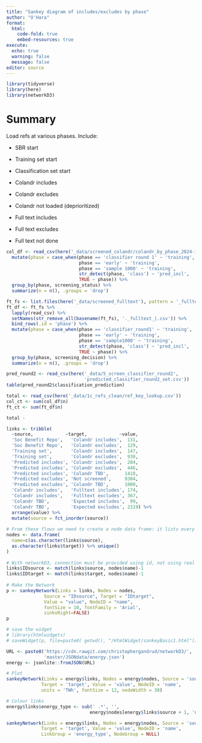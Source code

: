 ```yaml
---
title: "Sankey diagram of includes/excludes by phase"
author: "O'Hara"
format: 
  html:
    code-fold: true
    embed-resources: true
execute:
  echo: true
  warning: false
  message: false
editor: source
---
```


```r
library(tidyverse)
library(here)
library(networkD3)

```

# Summary

Load refs at various phases.  Include:

* SBR start
* Training set start
* Classification set start

* Colandr includes
* Colandr excludes
* Colandr not loaded (deprioritized)

* Full text includes
* Full text excludes
* Full text not done

```r
col_df <- read_csv(here('_data/screened_colandr/colandr_by_phase_2024-12-01.csv')) %>%
  mutate(phase = case_when(phase == 'classifier round 1' ~ 'training',
                           phase == 'early' ~ 'training',
                           phase == 'sample 1000' ~ 'training',
                           str_detect(phase, 'class') ~ 'pred_incl',
                           TRUE ~ phase)) %>%
  group_by(phase, screening_status) %>%
  summarize(n = n(), .groups = 'drop')

ft_fs <- list.files(here('_data/screened_fulltext'), pattern = '_fulltext_', full.names = TRUE) 
ft_df <- ft_fs %>%
  lapply(read_csv) %>%
  setNames(str_remove_all(basename(ft_fs), '._fulltext_|.csv')) %>%
  bind_rows(.id = 'phase') %>%
  mutate(phase = case_when(phase == 'classifier_round1' ~ 'training',
                           phase == 'early' ~ 'training',
                           phase == 'sample1000' ~ 'training',
                           str_detect(phase, 'class') ~ 'pred_incl',
                           TRUE ~ phase)) %>%
  group_by(phase, screening_decision) %>%
  summarize(n = n(), .groups = 'drop')

pred_round2 <- read_csv(here('_data/5_screen_classifier_round2',
                             'predicted_classifier_round2_set.csv'))
table(pred_round2$classification_prediction)

total <- read_csv(here('_data/1c_refs_clean/ref_key_lookup.csv'))
col_ct <- sum(col_df$n)
ft_ct <- sum(ft_df$n)

total - 
```


```r
links <- tribble(
  ~source,            ~target,            ~value,
  'Soc Benefit Repo',   'Colandr includes',  131,
  'Soc Benefit Repo',   'Colandr excludes',  129,
  'Training set',       'Colandr includes',  147,
  'Training set',       'Colandr excludes',  930,
  'Predicted includes', 'Colandr includes',  284,
  'Predicted includes', 'Colandr excludes',  446,
  'Predicted includes', 'Colandr TBD',      1418,
  'Predicted excludes', 'Not screened',     9384,
  'Predicted excludes', 'Colandr TBD',      1000,
  'Colandr includes',   'Fulltext includes', 174,
  'Colandr includes',   'Fulltext excludes', 367,
  'Colandr TBD',        'Expected includes',  99,
  'Colandr TBD',        'Expected excludes', 2319) %>%
  arrange(value) %>%
  mutate(source = fct_inorder(source))
 
# From these flows we need to create a node data frame: it lists every entities involved in the flow
nodes <- data.frame(
  name=c(as.character(links$source), 
  as.character(links$target)) %>% unique()
)
 
# With networkD3, connection must be provided using id, not using real name like in the links dataframe.. So we need to reformat it.
links$IDsource <- match(links$source, nodes$name)-1 
links$IDtarget <- match(links$target, nodes$name)-1
 
# Make the Network
p <- sankeyNetwork(Links = links, Nodes = nodes,
              Source = "IDsource", Target = "IDtarget",
              Value = "value", NodeID = "name", 
              fontSize = 10, fontFamily = 'Arial',
              sinksRight=FALSE)
p

# save the widget
# library(htmlwidgets)
# saveWidget(p, file=paste0( getwd(), "/HtmlWidget/sankeyBasic1.html"))
```

```r
URL <- paste0('https://cdn.rawgit.com/christophergandrud/networkD3/',
              'master/JSONdata/energy.json')
energy <- jsonlite::fromJSON(URL)

# Plot
sankeyNetwork(Links = energy$links, Nodes = energy$nodes, Source = 'source',
             Target = 'target', Value = 'value', NodeID = 'name',
             units = 'TWh', fontSize = 12, nodeWidth = 30)

# Colour links
energy$links$energy_type <- sub(' .*', '',
                               energy$nodes[energy$links$source + 1, 'name'])

sankeyNetwork(Links = energy$links, Nodes = energy$nodes, Source = 'source',
             Target = 'target', Value = 'value', NodeID = 'name',
             LinkGroup = 'energy_type', NodeGroup = NULL)

```

